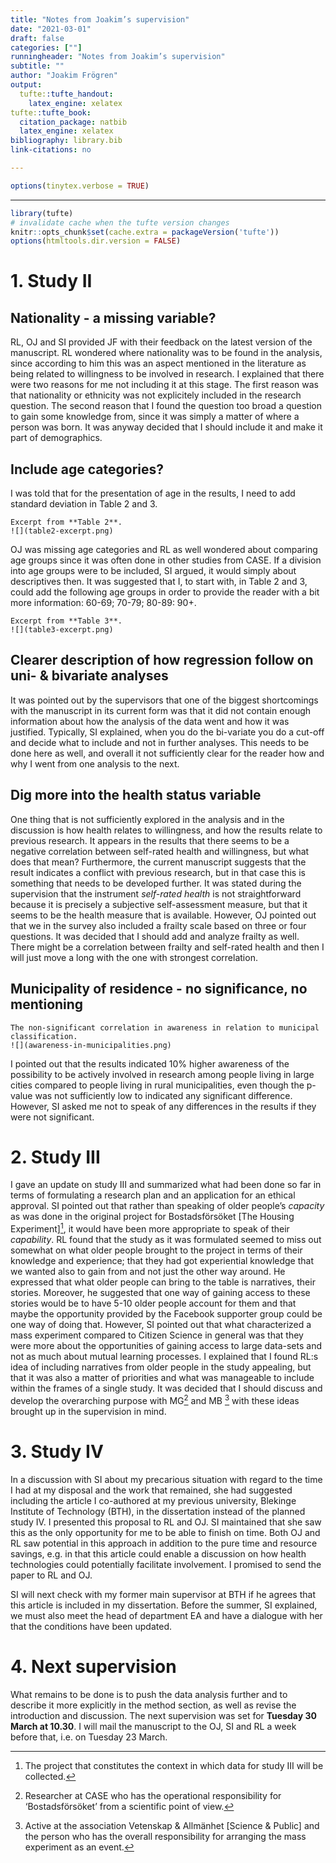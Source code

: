 ```yaml
---
title: "Notes from Joakim’s supervision"
date: "2021-03-01"
draft: false
categories: [""]
runningheader: "Notes from Joakim’s supervision" 
subtitle: ""
author: "Joakim Frögren"
output:
  tufte::tufte_handout:
    latex_engine: xelatex
tufte::tufte_book:
  citation_package: natbib
  latex_engine: xelatex
bibliography: library.bib
link-citations: no

---
```


```r
options(tinytex.verbose = TRUE)
```
---

```r
library(tufte)
# invalidate cache when the tufte version changes
knitr::opts_chunk$set(cache.extra = packageVersion('tufte'))
options(htmltools.dir.version = FALSE)
```


# 1. Study II


## Nationality - a missing variable?
RL, OJ and SI provided JF with their feedback on the latest version of the manuscript. RL wondered where nationality was to be found in the analysis, since according to him this was an aspect mentioned in the literature as being related to willingness to be involved in research. I explained that there were two reasons for me not including it at this stage. The first reason was that nationality or ethnicity was not explicitely included in the research question. The second reason that I found the question too broad a question to gain some knowledge from, since it was simply a matter of where a person was born. It was anyway decided that I should include it and make it part of demographics.


## Include age categories? 
I was told that for the presentation of age in the results, I need to add standard deviation in Table 2 and 3. 
```marginfigure
Excerpt from **Table 2**.
![](table2-excerpt.png)
```
OJ was missing age categories and RL as well wondered about comparing age groups since it was often done in other studies from CASE. If a division into age groups were to be included, SI argued, it would simply about descriptives then. It was suggested that I, to start with, in Table 2 and 3, could add the following age groups in order to provide the reader with a bit more information: 60-69; 70-79; 80-89: 90+.
```marginfigure
Excerpt from **Table 3**.
![](table3-excerpt.png)
```

## Clearer description of how regression follow on uni- & bivariate analyses

It was pointed out by the supervisors that one of the biggest shortcomings with the manuscript in its current form was that it did not contain enough information about how the analysis of the data went and how it was justified. Typically, SI explained, when you do the bi-variate you do a cut-off and decide what to include and not in further analyses. This needs to be done here as well, and overall it not sufficiently clear for the reader how and why I went from one analysis to the next. 

## Dig more into the health status variable
One thing that is not sufficiently explored in the analysis and in the discussion is how health relates to willingness, and how the results relate to previous research. It appears in the results that there seems to be a negative correlation between self-rated health and willingness, but what does that mean? Furthermore, the current manuscript suggests that the result indicates a conflict with previous research, but in that case this is something that needs to be developed further. It was stated during the supervision that the instrument *self-rated health* is not straightforward because it is precisely a subjective self-assessment measure, but that it seems to be the health measure that is available. However, OJ pointed out that we in the survey also included a frailty scale based on three or four questions. It was decided that I should add and analyze frailty as well. There might be a correlation between frailty and self-rated health and then I will just move a long with the one with strongest correlation.

## Municipality of residence - no significance, no mentioning
```marginfigure
The non-significant correlation in awareness in relation to municipal classification.
![](awareness-in-municipalities.png)
```
I pointed out that the results indicated 10% higher awareness of the possibility to be actively involved in research among people living in large cities compared to people living in rural municipalities, even though the p-value was not sufficiently low to indicated any significant difference. However, SI asked me not to speak of any differences in the results if they were not significant.



# 2. Study III
I gave an update on study III and summarized what had been done so far in terms of formulating a research plan and an application for an ethical approval. SI pointed out that rather than speaking of older people's *capacity* as was done in the original project for Bostadsförsöket [The Housing Experiment]^[The project that constitutes the context in which data for study III will be collected.], it would have been more appropriate to speak of their *capability*. RL found that the study as it was formulated seemed to miss out somewhat on what older people brought to the project in terms of their knowledge and experience; that they had got experiential knowledge that we wanted also to gain from and not just the other way around. He expressed that what older people can bring to the table is narratives, their stories. Moreover, he suggested that one way of gaining access to these stories would be to have 5-10 older people account for them and that  maybe the opportunity provided by the Facebook supporter group could be one way of doing that. However, SI pointed out that what characterized a mass experiment compared to Citizen Science in general was that they were more about the opportunities of gaining access to large data-sets and not as much about mutual learning processes. I explained that I found RL:s idea of including narratives from older people in the study appealing, but that it was also a matter of priorities and what was manageable to include within the frames of a single study. It was decided that I should discuss and develop the overarching purpose with MG^[Researcher at CASE who has the operational responsibility for 'Bostadsförsöket' from a scientific point of view.] and MB ^[Active at the association Vetenskap & Allmänhet [Science & Public] and the person who has the overall responsibility for arranging the mass experiment as an event.] with these ideas brought up in the supervision in mind.


# 3. Study IV
In a discussion with SI about my precarious situation with regard to the time I had at my disposal and the work that remained, she had suggested including the article I co-authored at my previous university, Blekinge Institute of Technology (BTH), in the dissertation instead of the planned study IV. I presented this proposal to RL and OJ. SI maintained that she saw this as the only opportunity for me to be able to finish on time. Both OJ and RL saw potential in this approach in addition to the pure time and resource savings, e.g. in that this article could enable a discussion on how health technologies could potentially facilitate involvement. I promised to send the paper to RL and OJ. 

SI will next check with my former main supervisor at BTH if he agrees that this article is included in my dissertation. Before the summer, SI explained, we must also meet the head of department EA and have a dialogue with her that the conditions have been updated.

# 4. Next supervision
What remains to be done is to push the data analysis further and to describe it more explicitly in the method section, as well as revise the introduction and discussion. The next supervision was set for **Tuesday 30 March at 10.30**. I will mail the manuscript to the OJ, SI and RL a week before that, i.e. on Tuesday 23 March. 

